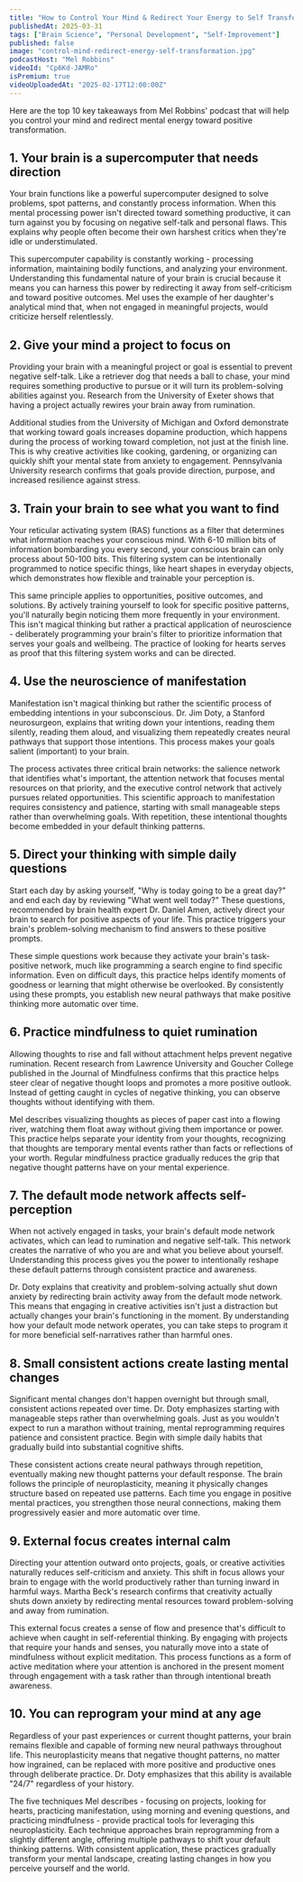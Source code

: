 ```yaml
---
title: "How to Control Your Mind & Redirect Your Energy to Self Transformation"
publishedAt: 2025-03-31
tags: ["Brain Science", "Personal Development", "Self-Improvement"]
published: false
image: "control-mind-redirect-energy-self-transformation.jpg"
podcastHost: "Mel Robbins"
videoId: "Cp6Kd-JAMRo"
isPremium: true
videoUploadedAt: "2025-02-17T12:00:00Z"
---
```



<PodcastSummaryPageLayout frontmatter={frontmatter}>

Here are the top 10 key takeaways from Mel Robbins' podcast that will help you control your mind and redirect mental energy toward positive transformation.

## 1. Your brain is a supercomputer that needs direction

Your brain functions like a powerful supercomputer designed to solve problems, spot patterns, and constantly process information. When this mental processing power isn't directed toward something productive, it can turn against you by focusing on negative self-talk and personal flaws. This explains why people often become their own harshest critics when they're idle or understimulated.

This supercomputer capability is constantly working - processing information, maintaining bodily functions, and analyzing your environment. Understanding this fundamental nature of your brain is crucial because it means you can harness this power by redirecting it away from self-criticism and toward positive outcomes. Mel uses the example of her daughter's analytical mind that, when not engaged in meaningful projects, would criticize herself relentlessly.

## 2. Give your mind a project to focus on

Providing your brain with a meaningful project or goal is essential to prevent negative self-talk. Like a retriever dog that needs a ball to chase, your mind requires something productive to pursue or it will turn its problem-solving abilities against you. Research from the University of Exeter shows that having a project actually rewires your brain away from rumination.

Additional studies from the University of Michigan and Oxford demonstrate that working toward goals increases dopamine production, which happens during the process of working toward completion, not just at the finish line. This is why creative activities like cooking, gardening, or organizing can quickly shift your mental state from anxiety to engagement. Pennsylvania University research confirms that goals provide direction, purpose, and increased resilience against stress.

## 3. Train your brain to see what you want to find

Your reticular activating system (RAS) functions as a filter that determines what information reaches your conscious mind. With 6-10 million bits of information bombarding you every second, your conscious brain can only process about 50-100 bits. This filtering system can be intentionally programmed to notice specific things, like heart shapes in everyday objects, which demonstrates how flexible and trainable your perception is.

This same principle applies to opportunities, positive outcomes, and solutions. By actively training yourself to look for specific positive patterns, you'll naturally begin noticing them more frequently in your environment. This isn't magical thinking but rather a practical application of neuroscience - deliberately programming your brain's filter to prioritize information that serves your goals and wellbeing. The practice of looking for hearts serves as proof that this filtering system works and can be directed.

## 4. Use the neuroscience of manifestation

Manifestation isn't magical thinking but rather the scientific process of embedding intentions in your subconscious. Dr. Jim Doty, a Stanford neurosurgeon, explains that writing down your intentions, reading them silently, reading them aloud, and visualizing them repeatedly creates neural pathways that support those intentions. This process makes your goals salient (important) to your brain.

The process activates three critical brain networks: the salience network that identifies what's important, the attention network that focuses mental resources on that priority, and the executive control network that actively pursues related opportunities. This scientific approach to manifestation requires consistency and patience, starting with small manageable steps rather than overwhelming goals. With repetition, these intentional thoughts become embedded in your default thinking patterns.

## 5. Direct your thinking with simple daily questions

Start each day by asking yourself, "Why is today going to be a great day?" and end each day by reviewing "What went well today?" These questions, recommended by brain health expert Dr. Daniel Amen, actively direct your brain to search for positive aspects of your life. This practice triggers your brain's problem-solving mechanism to find answers to these positive prompts.

These simple questions work because they activate your brain's task-positive network, much like programming a search engine to find specific information. Even on difficult days, this practice helps identify moments of goodness or learning that might otherwise be overlooked. By consistently using these prompts, you establish new neural pathways that make positive thinking more automatic over time.

## 6. Practice mindfulness to quiet rumination

Allowing thoughts to rise and fall without attachment helps prevent negative rumination. Recent research from Lawrence University and Goucher College published in the Journal of Mindfulness confirms that this practice helps steer clear of negative thought loops and promotes a more positive outlook. Instead of getting caught in cycles of negative thinking, you can observe thoughts without identifying with them.

Mel describes visualizing thoughts as pieces of paper cast into a flowing river, watching them float away without giving them importance or power. This practice helps separate your identity from your thoughts, recognizing that thoughts are temporary mental events rather than facts or reflections of your worth. Regular mindfulness practice gradually reduces the grip that negative thought patterns have on your mental experience.

## 7. The default mode network affects self-perception

When not actively engaged in tasks, your brain's default mode network activates, which can lead to rumination and negative self-talk. This network creates the narrative of who you are and what you believe about yourself. Understanding this process gives you the power to intentionally reshape these default patterns through consistent practice and awareness.

Dr. Doty explains that creativity and problem-solving actually shut down anxiety by redirecting brain activity away from the default mode network. This means that engaging in creative activities isn't just a distraction but actually changes your brain's functioning in the moment. By understanding how your default mode network operates, you can take steps to program it for more beneficial self-narratives rather than harmful ones.

## 8. Small consistent actions create lasting mental changes

Significant mental changes don't happen overnight but through small, consistent actions repeated over time. Dr. Doty emphasizes starting with manageable steps rather than overwhelming goals. Just as you wouldn't expect to run a marathon without training, mental reprogramming requires patience and consistent practice. Begin with simple daily habits that gradually build into substantial cognitive shifts.

These consistent actions create neural pathways through repetition, eventually making new thought patterns your default response. The brain follows the principle of neuroplasticity, meaning it physically changes structure based on repeated use patterns. Each time you engage in positive mental practices, you strengthen those neural connections, making them progressively easier and more automatic over time.

## 9. External focus creates internal calm

Directing your attention outward onto projects, goals, or creative activities naturally reduces self-criticism and anxiety. This shift in focus allows your brain to engage with the world productively rather than turning inward in harmful ways. Martha Beck's research confirms that creativity actually shuts down anxiety by redirecting mental resources toward problem-solving and away from rumination.

This external focus creates a sense of flow and presence that's difficult to achieve when caught in self-referential thinking. By engaging with projects that require your hands and senses, you naturally move into a state of mindfulness without explicit meditation. This process functions as a form of active meditation where your attention is anchored in the present moment through engagement with a task rather than through intentional breath awareness.

## 10. You can reprogram your mind at any age

Regardless of your past experiences or current thought patterns, your brain remains flexible and capable of forming new neural pathways throughout life. This neuroplasticity means that negative thought patterns, no matter how ingrained, can be replaced with more positive and productive ones through deliberate practice. Dr. Doty emphasizes that this ability is available "24/7" regardless of your history.

The five techniques Mel describes - focusing on projects, looking for hearts, practicing manifestation, using morning and evening questions, and practicing mindfulness - provide practical tools for leveraging this neuroplasticity. Each technique approaches brain reprogramming from a slightly different angle, offering multiple pathways to shift your default thinking patterns. With consistent application, these practices gradually transform your mental landscape, creating lasting changes in how you perceive yourself and the world.

</PodcastSummaryPageLayout>
